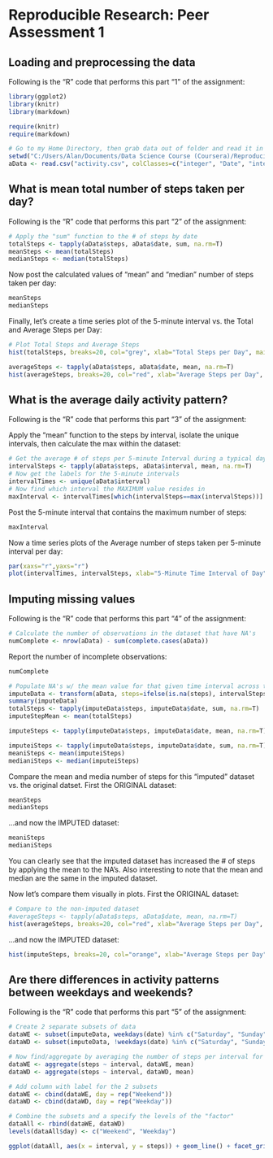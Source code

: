 # Reproducible Research: Peer Assessment 1


## Loading and preprocessing the data
Following is the "R" code that performs this part "1" of the assignment:
```r
library(ggplot2)
library(knitr)
library(markdown)

require(knitr)
require(markdown)

# Go to my Home Directory, then grab data out of folder and read it in
setwd("C:/Users/Alan/Documents/Data Science Course (Coursera)/Reproducible Data Homework I")
aData <- read.csv("activity.csv", colClasses=c("integer", "Date", "integer"))
```

## What is mean total number of steps taken per day?
Following is the "R" code that performs this part "2" of the assignment:
```r
# Apply the "sum" function to the # of steps by date
totalSteps <- tapply(aData$steps, aData$date, sum, na.rm=T)
meanSteps <- mean(totalSteps)
medianSteps <- median(totalSteps)
```
Now post the calculated values of "mean" and "median" number of steps taken per day:
```r
meanSteps
medianSteps
```
Finally, let's create a time series plot of the 5-minute interval vs. the Total and Average Steps per Day:
```r
# Plot Total Steps and Average Steps
hist(totalSteps, breaks=20, col="grey", xlab="Total Steps per Day", main="TOTAL Steps - Distribution")

averageSteps <- tapply(aData$steps, aData$date, mean, na.rm=T)
hist(averageSteps, breaks=20, col="red", xlab="Average Steps per Day", main="AVERAGE Steps - Distribution")
```

## What is the average daily activity pattern?
Following is the "R" code that performs this part "3" of the assignment:

Apply the "mean" function to the steps by interval, isolate the unique intervals, then calculate the max within the dataset:
```r
# Get the average # of steps per 5-minute Interval during a typical day
intervalSteps <- tapply(aData$steps, aData$interval, mean, na.rm=T)
# Now get the labels for the 5-minute intervals
intervalTimes <- unique(aData$interval)
# Now find which interval the MAXIMUM value resides in
maxInterval <- intervalTimes[which(intervalSteps==max(intervalSteps))]
```
Post the 5-minute interval that contains the maximum number of steps:
```r
maxInterval
```
Now a time series plots of the Average number of steps taken per 5-minute interval per day:
```r
par(xaxs="r",yaxs="r")
plot(intervalTimes, intervalSteps, xlab="5-Minute Time Interval of Day", ylab="Average # of Steps in Time Interval", main="Average # of Steps Throughout Day", type="l")
```

## Imputing missing values
Following is the "R" code that performs this part "4" of the assignment:
```r
# Calculate the number of observations in the dataset that have NA's
numComplete <- nrow(aData) - sum(complete.cases(aData))
```
Report the number of incomplete observations:
```r
numComplete
```
```r
# Populate NA's w/ the mean value for that given time interval across the dataset
imputeData <- transform(aData, steps=ifelse(is.na(steps), intervalSteps, steps))
summary(imputeData)
totalSteps <- tapply(imputeData$steps, imputeData$date, sum, na.rm=T)
imputeStepMean <- mean(totalSteps)

imputeSteps <- tapply(imputeData$steps, imputeData$date, mean, na.rm=T)

imputeiSteps <- tapply(imputeData$steps, imputeData$date, sum, na.rm=T)
meaniSteps <- mean(imputeiSteps)
medianiSteps <- median(imputeiSteps)
```
Compare the mean and media number of steps for this "imputed" dataset vs. the original datset. First the ORIGINAL dataset:
```r
meanSteps
medianSteps
```
...and now the IMPUTED dataset:
```r
meaniSteps
medianiSteps
```
You can clearly see that the imputed dataset has increased the # of steps by applying the mean to the NA's. Also interesting to note that the mean and median are the same in the imputed dataset.

Now let's compare them visually in plots. First the ORIGINAL dataset:
```r
# Compare to the non-imputed dataset
#averageSteps <- tapply(aData$steps, aData$date, mean, na.rm=T)
hist(averageSteps, breaks=20, col="red", xlab="Average Steps per Day", main="AVERAGE Steps - Distribution")
```

...and now the IMPUTED dataset:
```r
hist(imputeSteps, breaks=20, col="orange", xlab="Average Steps per Day", main="AVERAGE Steps - Distribution")
```


## Are there differences in activity patterns between weekdays and weekends?
Following is the "R" code that performs this part "5" of the assignment:
```r
# Create 2 separate subsets of data
dataWE <- subset(imputeData, weekdays(date) %in% c("Saturday", "Sunday"))
dataWD <- subset(imputeData, !weekdays(date) %in% c("Saturday", "Sunday"))

# Now find/aggregate by averaging the number of steps per interval for each data subset
dataWE <- aggregate(steps ~ interval, dataWE, mean)
dataWD <- aggregate(steps ~ interval, dataWD, mean)

# Add column with label for the 2 subsets
dataWE <- cbind(dataWE, day = rep("Weekend"))
dataWD <- cbind(dataWD, day = rep("Weekday"))

# Combine the subsets and a specify the levels of the "factor"
dataAll <- rbind(dataWE, dataWD)
levels(dataAll$day) <- c("Weekend", "Weekday")

ggplot(dataAll, aes(x = interval, y = steps)) + geom_line() + facet_grid(day ~ .) + labs(x = "5-Minute Interval Throughout Day", y = "Average Number of Steps (w/ Imputed Data)")
```
